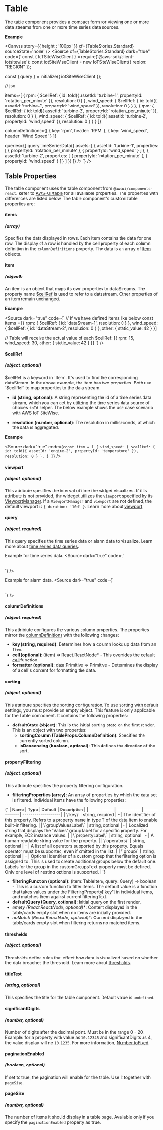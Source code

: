 
<Meta title="Components/Table" />

# Table
The table component provides a compact form for viewing one or more data streams from one or more time series data sources.

**Example**

<Canvas story={{ height : '100px' }} of={TableStories.Standard} sourceState='none' />
<Source of={TableStories.Standard} dark="true" code={`
const { IoTSiteWiseClient } = require('@aws-sdk/client-iotsitewise');
const iotSiteWiseClient = new IoTSiteWiseClient({ region: "REGION" });

const { query } = initialize({ iotSiteWiseClient });

// jsx
<Table
  viewport={{ duration: '5m' }}

  items={[
    {
      rpm: {
        $cellRef: {
          id: toId({ assetId: 'turbine-1', propertyId: 'rotation_per_minute' }),
          resolution: 0
        }
      },
      wind_speed: {
        $cellRef: {
          id: toId({ assetId: 'turbine-1', propertyId: 'wind_speed' }),
          resolution: 0
        }
      }
    },
    {
      rpm: {
        $cellRef: {
          id: toId({ assetId: 'turbine-2', propertyId: 'rotation_per_minute' }),
          resolution: 0
        }
      },
      wind_speed: {
        $cellRef: {
          id: toId({ assetId: 'turbine-2', propertyId: 'wind_speed' }),
          resolution: 0
        }
      }
    }
  ]}

  columnDefinitions={[
    {
      key: 'rpm',
      header: 'RPM'
    },
    {
      key: 'wind_speed',
      header: 'Wind Speed'
    }
  ]}

  queries={[
    query.timeSeriesData({
      assets: [
        {
          assetId: 'turbine-1',
          properties: [
            { propertyId: 'rotation_per_minute' },
            { propertyId: 'wind_speed' }
          ]
        },
        {
          assetId: 'turbine-2',
          properties: [
            { propertyId: 'rotation_per_minute' },
            { propertyId: 'wind_speed' }
          ]
        }
      ]
    })
  ]}
/>
`} />

## Table Properties

The table component uses the table component from `@awsui/components-react`. 
Refer to [AWS-UI/table](https://github.com/aws/awsui-documentation/blob/main/components/table.md) for all available properties.  The properties with differences 
are listed below. The table component's customizable properties are:

#### items
##### (array)

Specifies the data displayed in rows. Each item contains the data for one row. 
The display of a row is handled by the cell property of each column definition in the `columnDefinitions` property. The data is an array of [Item](#item) objects.

#### item
##### (object):

An item is an object that maps its own properties to dataStreams. The property name [$cellRef](#cellref) is used to refer to a datastream.
Other properties of an item remain unchanged.

**Example**

<Source dark="true" code={`
// If we have defined items like below
const items = [{
  rpm: {
    $cellRef: {
      id: 'dataStream-1',
      resolution: 0
    }
  },
  wind_speed: {
    $cellRef: {
      id: 'dataStream-2',
      resolution: 0
    }
  },
  other: { static_value: 42 }
}]

// Table will receive the actual value of each $cellRef:
[{
  rpm: 15,
  wind_speed: 30,
  other: { static_value: 42 }
}]
`} />

#### $cellRef
##### (object, optional)
$cellRef is a keyword in `Item`. It's used to find the corresponding dataStream. In the above example,
the item has two properties. Both use `$cellRef` to map properties to the data stream.

  - **id (string, optional)**: A string representing the id of a time series data stream,
   which you can get by utilizing the time series data source of choices `toId` helper. 
  The below example shows the use case scenario with AWS IoT SiteWise.

  - **resolution (number, optional)**: The resolution in milliseconds, at which the data is aggregated.

**Example** 

<Source dark="true" code={`
const item = [
  {
    wind_speed: {
      $cellRef: {
        id: toId({ assetId: 'engine-2', propertyId: 'temperature' }),
        resolution: 0
      }
    },
  }
]
`} />

#### viewport
##### (object, optional)

This attribute specifies the interval of time the widget visualizes. If this attribute is not provided, the wideget utilizes the `viewport` 
specified by its [ViewportManager](/docs/components-viewportmanager--docs). If a `ViewportManager` and `viewport` are not defined, 
the default viewport is `{ duration: '10d' }`. Learn more about [viewport](/docs/core-viewport--docs).

#### query
##### (object, required)
This query specifies the time series data or alarm data to visualize. Learn more about [time series data queries](/docs/core-time-series-data--docs).

Example for time series data.
<Source dark="true" code={`
<Table
  query={
    query.timeSeriesData({
      assets: [{
        assetId: 'id',
        properties: [{ propertyId: 'property', refId: 'my-property' }]
      }]
    })
 }
 styles={{ 'my-property': { name: 'My Cool Property' }}}
/>
`} />

Example for alarm data.
<Source dark="true" code={`
<Table
  query={
    query.alarmData({
      alarms: [{
        assetId: 'id',
        alarmComponents: [{ assetCompositeModelId: 'asset-composite-model-id' }]
      }]
    })
 }
/>
`} />

#### columnDefinitions
##### (object, required)

This attribiute configures the various column properties. The properties mirror the [columnDefinitions](https://github.com/aws/awsui-documentation/blob/main/components/table.md#columnDefinitions)
with the following changes:

- **key (string, required)**: Determines how a column looks up data from an `Item`.
- **cell (optional)**: (item) => React.ReactNode* - This overrides the default [cell](link-to-default-cell-function) function.
- **formatter (optional)**: data:Primitive => Primitive - Determines the display of a cell's content for formatting the data.


#### sorting
##### (object, optional)

This attribute specifies the sorting configuration. To use sorting with default settings, you must provide an empty object. 
This feature is only applicable for the Table component. It contains the following properties:

- **defaultState (object)**: This is the initial sorting state on the first render. This is an object with two properties:
  - **sortingColumn (TableProps.ColumnDefinition)**: Specifies the currently sorted column.
  - **isDescending (boolean, optional)**: This defines the direction of the sort.


#### propertyFiltering
##### (object, optional)

This attribute specifies the property filtering configuration.

  - **filteringProperties (array)**: An array of properties by which the data set is filtered. Individual items have the following properties:
<Markdown>
{`
| Name         | Type         | Default        | Description         |
| ------------ | ------------ | -------------- | ------------------- |
| \`key\` | string, required | - | The identifier of this property. Refers to a property name in type T of the data item to enable built-in filtering. |
| \`groupValuesLabel\` | string, optional | - | Localized string that displays the 'Values' group label for a specific property. For example, EC2 instance values. |
| \`propertyLabel\` | string, optional | - | A human-readable string value for the property. |
| \`operators\` | string, optional | - | A list of all operators supported by this property. Equals operator must be supported, even if omitted in the list. |
| \`group\` | string, optional | - | Optional identifier of a custom group that the filtering option is assigned to. This is used to create additional groups below the default one. Labels for the group in the customGroupsText property must be defined. Only one level of nesting options is supported. |
`}
</Markdown>

  - **filteringFunction (optional)**: (item: TableItem, query: Query) => boolean - This is a custom function to filter items. 
    The default value is a function that takes values under the FilteringProperty['key'] in individual items, and matches them against current filteringText.
  - **defaultQuery (Query, optional)**: Initial query on the first render.
  - **empty (React.ReactNode*, optional)**: Content displayed in the table/cards empty slot when no items are initially provided.
  - **noMatch (React.ReactNode*, optional)**: Content displayed in the table/cards empty slot when filtering returns no matched items.

#### thresholds
##### (object, optional)

Thresholds define rules that effect how data is visualized based on whether the data breaches the threshold. Learn more 
about [thresholds](/docs/core-thresholds--docs#thresholds).

#### titleText
##### (string, optional)
This specifies the title for the table component. Default value is `undefined`.

#### significantDigits
##### (number, optional)
Number of digits after the decimal point. Must be in the range 0 - 20. Example: for a property with value as `10.12345` and significantDigits as 4, the value display will ne `10.1235`.
For more information, [Number.toFixed](https://developer.mozilla.org/en-US/docs/Web/JavaScript/Reference/Global_Objects/Number/toFixed)

#### paginationEnabled
##### (boolean, optional)
If set to true, the pagination will enable for the table. Use it together with `pageSize`.

#### pageSize
##### (number, optional)
The number of items it should display in a table page. Available only if you specify the `paginationEnabled` property as true.
  